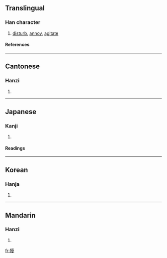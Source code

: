 {{see|扰}}

==Translingual==
===Han character===
{{Han char|rn=64|rad=手|as=15|sn=18|four=5104<sub>7</sub>|canj=手一月水 (QMBE)}}
# [[disturb]], [[annoy]], [[agitate]]
====References====
{{Han ref|kx=0461.280|dkj=12920|dj=0810.340|hdz=31979.100|uh=64FE|ud=25854|bh=C25A|bd=49754}}

----
==Cantonese==
===Hanzi===
{{yue-hanzi|jyut=|y=yiu2}}
# {{defn|Cantonese}}

----
==Japanese==
===Kanji===
{{ja-kanji|grade=|rs=手15}}
# {{defn|Japanese}} 
====Readings====
{{ja-readings|on=[[じょう]] (jō)|kun=[[みだれる]] (midareru), [[わずらわし]] (wazurawashi)}}

----
==Korean==
===Hanja===
{{ko-hanja|hangeul=요|eumhun=|rv=yo|mr=yo|y=yo}}
# {{defn|Korean}}

----
==Mandarin==
===Hanzi===
{{cmn-hanzi|sim=扰|pin=[[rǎo]] ([[rao3]]), [[róu]] ([[rou2]])|wg=jao<sup>3</sup>, jou<sup>2</sup>}}
# {{defn|Mandarin}}

[[fr:擾]]